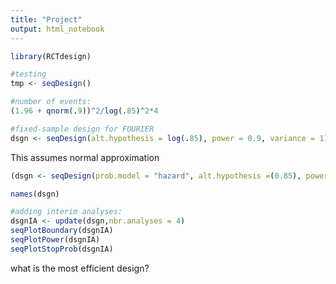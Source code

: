 ---
title: "Project"
output: html_notebook
---

```{r}
library(RCTdesign)

#testing
tmp <- seqDesign()

#number of events:
(1.96 + qnorm(.9))^2/log(.85)^2*4

#fixed-sample design for FOURIER
dsgn <- seqDesign(alt.hypothesis = log(.85), power = 0.9, variance = 1)
```

This assumes normal approximation

```{r}
(dsgn <- seqDesign(prob.model = "hazard", alt.hypothesis =(0.85), power=.9))
```

```{r}
names(dsgn)
```

```{r}
#adding interim analyses:
dsgnIA <- update(dsgn,nbr.analyses = 4)
seqPlotBoundary(dsgnIA)
seqPlotPower(dsgnIA)
seqPlotStopProb(dsgnIA)
```

what is the most efficient design?

